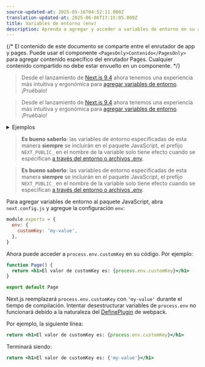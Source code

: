 ```yaml
---
source-updated-at: 2025-05-16T04:52:11.000Z
translation-updated-at: 2025-06-06T17:15:05.809Z
title: Variables de entorno (env)
description: Aprenda a agregar y acceder a variables de entorno en su aplicación Next.js durante el tiempo de compilación.
---
```


{/* El contenido de este documento se comparte entre el enrutador de app y pages. Puede usar el componente `<PagesOnly>Contenido</PagesOnly>` para agregar contenido específico del enrutador Pages. Cualquier contenido compartido no debe estar envuelto en un componente. */}

<AppOnly>

> Desde el lanzamiento de [Next.js 9.4](https://nextjs.org/blog/next-9-4) ahora tenemos una experiencia más intuitiva y ergonómica para [agregar variables de entorno](/docs/app/building-your-application/configuring/environment-variables). ¡Pruébalo!

</AppOnly>

<PagesOnly>

> Desde el lanzamiento de [Next.js 9.4](https://nextjs.org/blog/next-9-4) ahora tenemos una experiencia más intuitiva y ergonómica para [agregar variables de entorno](/docs/pages/building-your-application/configuring/environment-variables). ¡Pruébalo!

</PagesOnly>

<details>
  <summary>Ejemplos</summary>

- [Con variables de entorno](https://github.com/vercel/next.js/tree/canary/examples/with-env-from-next-config-js)

</details>

<AppOnly>

> **Es bueno saberlo**: las variables de entorno especificadas de esta manera **siempre** se incluirán en el paquete JavaScript, el prefijo `NEXT_PUBLIC_` en el nombre de la variable solo tiene efecto cuando se especifican [a través del entorno o archivos .env](/docs/app/building-your-application/configuring/environment-variables).

</AppOnly>

<PagesOnly>

> **Es bueno saberlo**: las variables de entorno especificadas de esta manera **siempre** se incluirán en el paquete JavaScript, el prefijo `NEXT_PUBLIC_` en el nombre de la variable solo tiene efecto cuando se especifican [a través del entorno o archivos .env](/docs/pages/building-your-application/configuring/environment-variables).

</PagesOnly>

Para agregar variables de entorno al paquete JavaScript, abra `next.config.js` y agregue la configuración `env`:

```js filename="next.config.js"
module.exports = {
  env: {
    customKey: 'my-value',
  },
}
```

Ahora puede acceder a `process.env.customKey` en su código. Por ejemplo:

```jsx
function Page() {
  return <h1>El valor de customKey es: {process.env.customKey}</h1>
}

export default Page
```

Next.js reemplazará `process.env.customKey` con `'my-value'` durante el tiempo de compilación. Intentar desestructurar variables de `process.env` no funcionará debido a la naturaleza del [DefinePlugin](https://webpack.js.org/plugins/define-plugin/) de webpack.

Por ejemplo, la siguiente línea:

```jsx
return <h1>El valor de customKey es: {process.env.customKey}</h1>
```

Terminará siendo:

```jsx
return <h1>El valor de customKey es: {'my-value'}</h1>
```